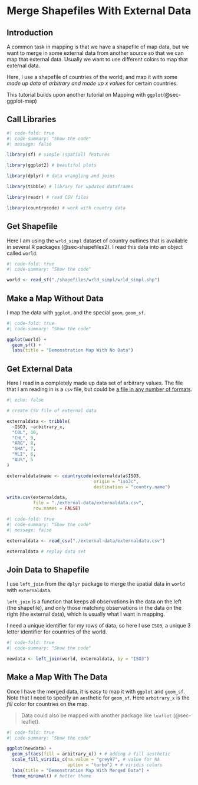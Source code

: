# Merge Shapefiles With External Data {#sec-merging}

## Introduction

A common task in mapping is that we have a shapefile of map data, but we want to merge in some external data from another source so that we can map that external data. Usually we want to use different colors to map that external data.

Here, I use a shapefile of countries of the world, and map it with some *made up data* of *arbitrary and made up x values* for certain countries.

This tutorial builds upon another tutorial on Mapping with `ggplot`(@sec-ggplot-map)

## Call Libraries

```r
#| code-fold: true
#| code-summary: "Show the code"
#| message: false

library(sf) # simple (spatial) features

library(ggplot2) # beautiful plots

library(dplyr) # data wrangling and joins

library(tibble) # library for updated dataframes

library(readr) # read CSV files

library(countrycode) # work with country data

```

## Get Shapefile

Here I am using the `wrld_simpl` dataset of country outlines that is available in several R packages (@sec-shapefiles2). I read this data into an object called `world`.

```r
#| code-fold: true
#| code-summary: "Show the code"

world <- read_sf("./shapefiles/wrld_simpl/wrld_simpl.shp")

```

## Make a Map Without Data

I map the data with `ggplot`, and the special `geom`, `geom_sf`.

```r
#| code-fold: true
#| code-summary: "Show the code"

ggplot(world) + 
  geom_sf() +
  labs(title = "Demonstration Map With No Data")

```

## Get External Data

Here I read in a completely made up data set of arbitrary values. The file that I am reading in is a `csv` file, but could be [a file in any number of formats](https://agrogan1.github.io/myposts/you-have-to-get-your-data-from-somewhere.html).

```r
#| echo: false

# create CSV file of external data

externaldata <- tribble(
  ~ISO3, ~arbitrary_x,
  "COL", 10,
  "CHL", 9,
  "ARG", 8,
  "GHA", 7,
  "MLI", 6,
  "AUS", 5
)

externaldata$name <- countrycode(externaldata$ISO3, 
                                 origin = "iso3c", 
                                 destination = "country.name")

write.csv(externaldata, 
          file = "./external-data/externaldata.csv",
          row.names = FALSE)

```

```r
#| code-fold: true
#| code-summary: "Show the code"
#| message: false

externaldata <- read_csv("./external-data/externaldata.csv")

externaldata # replay data set

```

## Join Data to Shapefile

I use `left_join` from the `dplyr` package to merge the spatial data in `world` with `externaldata`. 

`left_join` is a function that keeps all observations in the data on the left (the shapefile), and only those matching observations in the data on the right (the external data), which is usually what I want in mapping.

I need a unique identifier for my rows of data, so here I use `ISO3`, a unique 3 letter identifier for countries of the world.
 
```r
#| code-fold: true
#| code-summary: "Show the code"

newdata <- left_join(world, externaldata, by = "ISO3")

```

## Make a Map With The Data

Once I have the merged data, it is easy to map it with `ggplot` and `geom_sf`. Note that I need to specify an `aes`thetic for `geom_sf`. Here `arbitrary_x` is the *fill* color for countries on the map.

> Data could also be mapped with another package like `leaflet` (@sec-leaflet).

```r
#| code-fold: true
#| code-summary: "Show the code"

ggplot(newdata) +
  geom_sf(aes(fill = arbitrary_x)) + # adding a fill aesthetic
  scale_fill_viridis_c(na.value = "grey97", # value for NA
                       option = "turbo") + # viridis colors
  labs(title = "Demonstration Map With Merged Data") +
  theme_minimal() # better theme

```




